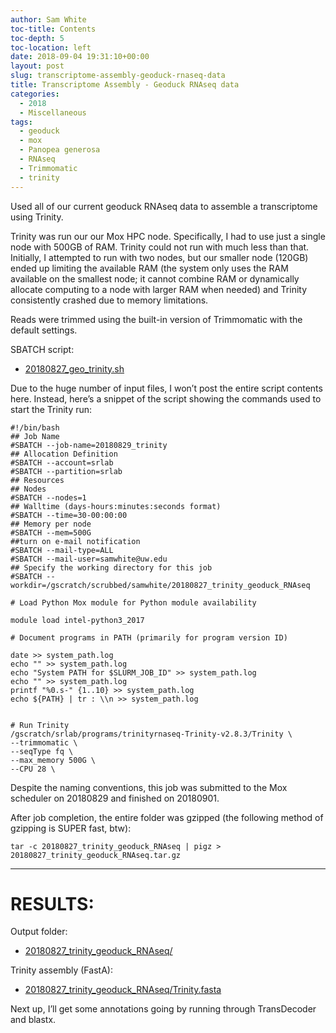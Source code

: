 ```yaml
---
author: Sam White
toc-title: Contents
toc-depth: 5
toc-location: left
date: 2018-09-04 19:31:10+00:00
layout: post
slug: transcriptome-assembly-geoduck-rnaseq-data
title: Transcriptome Assembly - Geoduck RNAseq data
categories:
  - 2018
  - Miscellaneous
tags:
  - geoduck
  - mox
  - Panopea generosa
  - RNAseq
  - Trimmomatic
  - trinity
---
```


Used all of our current geoduck RNAseq data to assemble a transcriptome using Trinity.

Trinity was run our our Mox HPC node. Specifically, I had to use just a single node with 500GB of RAM. Trinity could not run with much less than that. Initially, I attempted to run with two nodes, but our smaller node (120GB) ended up limiting the available RAM (the system only uses the RAM available on the smallest node; it cannot combine RAM or dynamically allocate computing to a node with larger RAM when needed) and Trinity consistently crashed due to memory limitations.

Reads were trimmed using the built-in version of Trimmomatic with the default settings.

SBATCH script:





  * [20180827_geo_trinity.sh](https://owl.fish.washington.edu/Athaliana/20180827_trinity_geoduck_RNAseq/20180827_geo_trinity.sh)



Due to the huge number of input files, I won't post the entire script contents here. Instead, here's a snippet of the script showing the commands used to start the Trinity run:




    #!/bin/bash
    ## Job Name
    #SBATCH --job-name=20180829_trinity
    ## Allocation Definition
    #SBATCH --account=srlab
    #SBATCH --partition=srlab
    ## Resources
    ## Nodes
    #SBATCH --nodes=1
    ## Walltime (days-hours:minutes:seconds format)
    #SBATCH --time=30-00:00:00
    ## Memory per node
    #SBATCH --mem=500G
    ##turn on e-mail notification
    #SBATCH --mail-type=ALL
    #SBATCH --mail-user=samwhite@uw.edu
    ## Specify the working directory for this job
    #SBATCH --workdir=/gscratch/scrubbed/samwhite/20180827_trinity_geoduck_RNAseq

    # Load Python Mox module for Python module availability

    module load intel-python3_2017

    # Document programs in PATH (primarily for program version ID)

    date >> system_path.log
    echo "" >> system_path.log
    echo "System PATH for $SLURM_JOB_ID" >> system_path.log
    echo "" >> system_path.log
    printf "%0.s-" {1..10} >> system_path.log
    echo ${PATH} | tr : \\n >> system_path.log


    # Run Trinity
    /gscratch/srlab/programs/trinityrnaseq-Trinity-v2.8.3/Trinity \
    --trimmomatic \
    --seqType fq \
    --max_memory 500G \
    --CPU 28 \




Despite the naming conventions, this job was submitted to the Mox scheduler on 20180829 and finished on 20180901.

After job completion, the entire folder was gzipped (the following method of gzipping is SUPER fast, btw):



    tar -c 20180827_trinity_geoduck_RNAseq | pigz > 20180827_trinity_geoduck_RNAseq.tar.gz





* * *





# RESULTS:



Output folder:





  * [20180827_trinity_geoduck_RNAseq/](https://owl.fish.washington.edu/Athaliana/20180827_trinity_geoduck_RNAseq/)



Trinity assembly (FastA):



  * [20180827_trinity_geoduck_RNAseq/Trinity.fasta](https://owl.fish.washington.edu/Athaliana/20180827_trinity_geoduck_RNAseq/Trinity.fasta)



Next up, I'll get some annotations going by running through TransDecoder and blastx.
